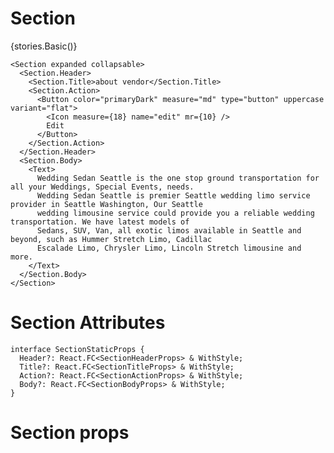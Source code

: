 
<Meta title="Core/Section" component={Section} />

# Section

<Preview withToolbar>
    <Story name="Basic">{stories.Basic()}</Story>
</Preview>

```
<Section expanded collapsable>
  <Section.Header>
    <Section.Title>about vendor</Section.Title>
    <Section.Action>
      <Button color="primaryDark" measure="md" type="button" uppercase variant="flat">
        <Icon measure={18} name="edit" mr={10} />
        Edit
      </Button>
    </Section.Action>
  </Section.Header>
  <Section.Body>
    <Text>
      Wedding Sedan Seattle is the one stop ground transportation for all your Weddings, Special Events, needs.
      Wedding Sedan Seattle is premier Seattle wedding limo service provider in Seattle Washington, Our Seattle
      wedding limousine service could provide you a reliable wedding transportation. We have latest models of
      Sedans, SUV, Van, all exotic limos available in Seattle and beyond, such as Hummer Stretch Limo, Cadillac
      Escalade Limo, Chrysler Limo, Lincoln Stretch limousine and more.
    </Text>
  </Section.Body>
</Section>
```

# Section Attributes

```
interface SectionStaticProps {
  Header?: React.FC<SectionHeaderProps> & WithStyle;
  Title?: React.FC<SectionTitleProps> & WithStyle;
  Action?: React.FC<SectionActionProps> & WithStyle;
  Body?: React.FC<SectionBodyProps> & WithStyle;
}
```

# Section props
<Props of={Section} />
